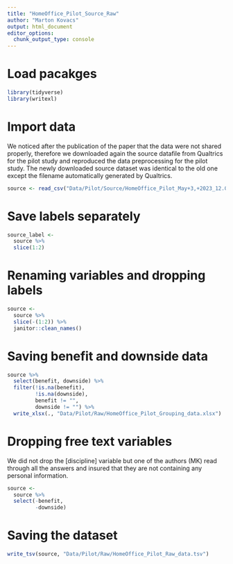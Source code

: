 ```yaml
---
title: "HomeOffice_Pilot_Source_Raw"
author: "Marton Kovacs"
output: html_document
editor_options: 
  chunk_output_type: console
---
```


# Load pacakges

```r
library(tidyverse)
library(writexl)
```

# Import data

We noticed after the publication of the paper that the data were not shared properly, therefore we downloaded again the source datafile from Qualtrics for the pilot study and reproduced the data preprocessing for the pilot study. The newly downloaded source dataset was identical to the old one except the filename automatically generated by Qualtrics.

```r
source <- read_csv("Data/Pilot/Source/HomeOffice_Pilot_May+3,+2023_12.03.csv")
```

# Save labels separately

```r
source_label <- 
  source %>%
  slice(1:2)
```

# Renaming variables and dropping labels

```r
source <-
  source %>% 
  slice(-(1:2)) %>% 
  janitor::clean_names()
```

# Saving benefit and downside data

```r
source %>% 
  select(benefit, downside) %>% 
  filter(!is.na(benefit),
         !is.na(downside),
         benefit != "",
         downside != "") %>%
  write_xlsx(., "Data/Pilot/Raw/HomeOffice_Pilot_Grouping_data.xlsx")
```

# Dropping free text variables

We did not drop the [discipline] variable but one of the authors (MK) read through all the answers and insured that they are not containing any personal information.

```r
source <-
  source %>%
  select(-benefit,
         -downside)
```

# Saving the dataset

```r
write_tsv(source, "Data/Pilot/Raw/HomeOffice_Pilot_Raw_data.tsv")
```